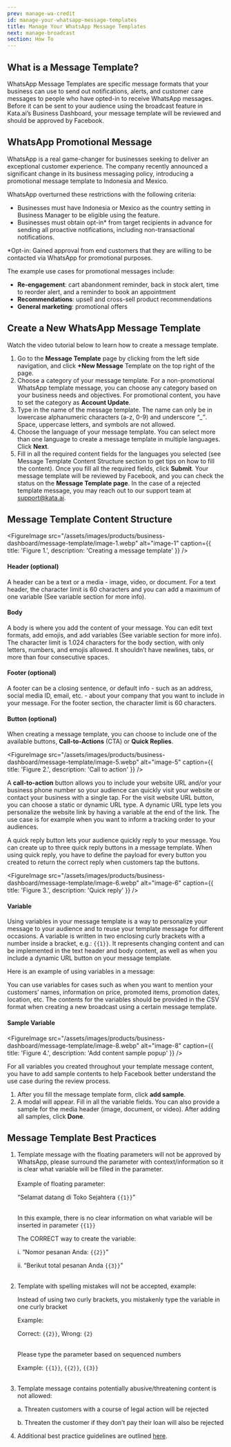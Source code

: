 ```yaml
---
prev: manage-wa-credit
id: manage-your-whatsapp-message-templates
title: Manage Your WhatsApp Message Templates
next: manage-broadcast
section: How To
---
```


## What is a Message Template?

WhatsApp Message Templates are specific message formats that your business can use to send out notifications, alerts, and customer care messages to people who have opted-in to receive WhatsApp messages. Before it can be sent to your audience using the broadcast feature in Kata.ai’s Business Dashboard, your message template will be reviewed and should be approved by Facebook.

## WhatsApp Promotional Message

WhatsApp is a real game-changer for businesses seeking to deliver an exceptional customer experience. The company recently announced a significant change in its business messaging policy, introducing a promotional message template to Indonesia and Mexico.

WhatsApp overturned these restrictions with the following criteria:

- Businesses must have Indonesia or Mexico as the country setting in Business Manager to be eligible using the feature.
- Businesses must obtain opt-in\* from target recipients in advance for sending all proactive notifications, including non-transactional notifications.

\*Opt-in: Gained approval from end customers that they are willing to be contacted via WhatsApp for promotional purposes.

The example use cases for promotional messages include:

- **Re-engagement**: cart abandonment reminder, back in stock alert, time to reorder alert, and a reminder to book an appointment
- **Recommendations**: upsell and cross-sell product recommendations
- **General marketing**: promotional offers

## Create a New WhatsApp Message Template

Watch the video tutorial below to learn how to create a message template.

<YoutubeEmbedWrapper>
  <YoutubeEmbed id="fXY57qj5tlk" params="v=fXY57qj5tlk" title="Manage Your WhatsApp Message Templates" />
</YoutubeEmbedWrapper>

1. Go to the **Message Template** page by clicking from the left side navigation, and click **+New Message** Template on the top right of the page.
2. Choose a category of your message template. For a non-promotional WhatsApp template message, you can choose any category based on your business needs and objectives. For promotional content, you have to set the category as **Account Update**.
3. Type in the name of the message template. The name can only be in lowercase alphanumeric characters (a-z, 0-9) and underscore _“_\__”_. Space, uppercase letters, and symbols are not allowed.
4. Choose the language of your message template. You can select more than one language to create a message template in multiple languages. Click **Next**.
5. Fill in all the required content fields for the languages you selected (see Message Template Content Structure section to get tips on how to fill the content). Once you fill all the required fields, click **Submit**. Your message template will be reviewed by Facebook, and you can check the status on the **Message Template page**. In the case of a rejected template message, you may reach out to our support team at [support@kata.ai](mailto:support@kata.ai).

## Message Template Content Structure

<FigureImage
  src="/assets/images/products/business-dashboard/message-template/image-1.webp"
  alt="image-1"
  caption={{ title: 'Figure 1.', description: 'Creating a message template' }}
/>

#### Header (optional)

<FigureImage src="/assets/images/products/business-dashboard/message-template/image-2.webp" alt="image-2" />

A header can be a text or a media - image, video, or document. For a text header, the character limit is 60 characters and you can add a maximum of one variable (See variable section for more info).

#### Body

<FigureImage src="/assets/images/products/business-dashboard/message-template/image-3.webp" alt="image-3" />

A body is where you add the content of your message. You can edit text formats, add emojis, and add variables (See variable section for more info). The character limit is 1.024 characters for the body section, with only letters, numbers, and emojis allowed. It shouldn’t have newlines, tabs, or more than four consecutive spaces.

#### Footer (optional)

<FigureImage src="/assets/images/products/business-dashboard/message-template/image-4.webp" alt="image-4" />

A footer can be a closing sentence, or default info - such as an address, social media ID, email, etc. - about your company
that you want to include in your message. For the footer section, the character limit is 60 characters.

#### Button (optional)

When creating a message template, you can choose to include one of the available buttons, **Call-to-Actions** (CTA) or **Quick Replies**.

<FigureImage
  src="/assets/images/products/business-dashboard/message-template/image-5.webp"
  alt="image-5"
  caption={{ title: 'Figure 2.', description: 'Call to action' }}
/>

A **call-to-action** button allows you to include your website URL and/or your business phone number so your audience can quickly visit your website or contact your business with a single tap. For the visit website URL button, you can choose a static or dynamic URL type. A dynamic URL type lets you personalize the website link by having a variable at the end of the link. The use case is for example when you want to inform a tracking order to your audiences.

A quick reply button lets your audience quickly reply to your message. You can create up to three quick reply buttons in a message template. When using quick reply, you have to define the payload for every button you created to return the correct reply when customers tap the buttons.

<FigureImage
  src="/assets/images/products/business-dashboard/message-template/image-6.webp"
  alt="image-6"
  caption={{ title: 'Figure 3.', description: 'Quick reply' }}
/>

#### Variable

Using variables in your message template is a way to personalize your message to your audience and to reuse your template message for different occasions. A variable is written in two enclosing curly brackets with a number inside a bracket, e.g.: `{{1}}`. It represents changing content and can be implemented in the text header and body content, as well as when you include a dynamic URL button on your message template.

Here is an example of using variables in a message:

<FigureImage src="/assets/images/products/business-dashboard/message-template/image-7.webp" alt="image-7" />

You can use variables for cases such as when you want to mention your customers’ names, information on price, promoted items,
promotion dates, location, etc. The contents for the variables should be provided in the CSV format when creating a new broadcast
using a certain message template.

#### Sample Variable

<FigureImage
  src="/assets/images/products/business-dashboard/message-template/image-8.webp"
  alt="image-8"
  caption={{ title: 'Figure 4.', description: 'Add content sample popup' }}
/>

For all variables you created throughout your template message content, you have to add sample contents to help Facebook
better understand the use case during the review process.

1. After you fill the message template form, click **add sample**.
2. A modal will appear. Fill in all the variable fields. You can also provide a sample for the media header (image, document, or video). After adding all samples, click **Done**.

## Message Template Best Practices

1. Template message with the floating parameters will not be approved by WhatsApp, please surround the parameter with context/information so it is clear what variable will be filled in the parameter.<br/><br/>
   Example of floating parameter:

   “Selamat datang di Toko Sejahtera `{{1}}`”<br/><br/>

   In this example, there is no clear information on what variable will be inserted in parameter `{{1}}`

   The CORRECT way to create the variable:

   i. “Nomor pesanan Anda: `{{2}}`”

   ii. “Berikut total pesanan Anda `{{3}}`”<br/><br/>

2. Template with spelling mistakes will not be accepted, example:

   Instead of using two curly brackets, you mistakenly type the variable in one curly bracket

   Example:

   Correct: `{{2}}`, Wrong: `{2}`<br/><br/>

   Please type the parameter based on sequenced numbers

   Example: `{{1}}`, `{{2}}`, `{{3}}`<br/><br/>

3. Template message contains potentially abusive/threatening content is not allowed:

   a. Threaten customers with a course of legal action will be rejected

   b. Threaten the customer if they don’t pay their loan will also be rejected

4. Additional best practice guidelines are outlined [here](https://developers.facebook.com/docs/whatsapp/message-templates/guidelines).
